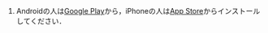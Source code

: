 
1. Androidの人は[Google Play](https://play.google.com/store/apps/details?id=us.zoom.videomeetings)から，iPhoneの人は[App Store](https://itunes.apple.com/us/app/id546505307)からインストールしてください．

<Support lang="ja" show={props.support} />